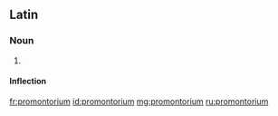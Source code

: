 ==Latin==

===Noun===
{{la-noun|prōmontorium|prōmontorii|prōmontoriī|n|second}}

# {{alternative form of|promunturium|prōmunturium|lang=la}}

====Inflection====
{{la-decl-2nd-N|prōmontori}}

[[fr:promontorium]]
[[id:promontorium]]
[[mg:promontorium]]
[[ru:promontorium]]